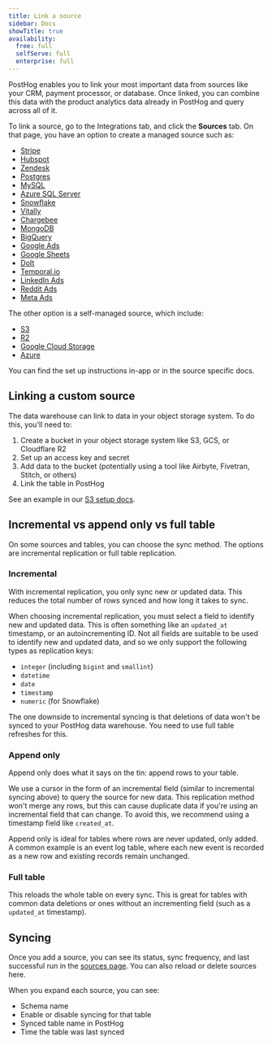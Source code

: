 ```yaml
---
title: Link a source
sidebar: Docs
showTitle: true
availability:
  free: full
  selfServe: full
  enterprise: full
---
```


PostHog enables you to link your most important data from sources like your CRM, payment processor, or database. Once linked, you can combine this data with the product analytics data already in PostHog and query across all of it.

To link a source, go to the Integrations tab, and click the **Sources** tab. On that page, you have an option to create a managed source such as:

- [Stripe](/docs/cdp/sources/stripe)
- [Hubspot](/docs/cdp/sources/hubspot)
- [Zendesk](/docs/cdp/sources/zendesk)
- [Postgres](/docs/cdp/sources/postgres)
- [MySQL](/docs/cdp/sources/mysql)
- [Azure SQL Server](/docs/cdp/sources/azure-db)
- [Snowflake](/docs/cdp/sources/snowflake)
- [Vitally](/docs/cdp/sources/vitally)
- [Chargebee](/docs/cdp/sources/chargebee)
- [MongoDB](/docs/cdp/sources/mongodb)
- [BigQuery](/docs/cdp/sources/bigquery)
- [Google Ads](/docs/cdp/sources/google-ads)
- [Google Sheets](/docs/cdp/sources/google-sheets)
- [DoIt](/docs/cdp/sources/doit)
- [Temporal.io](/docs/cdp/sources/temporal)
- [LinkedIn Ads](/docs/cdp/sources/linkedin-ads)
- [Reddit Ads](/docs/cdp/sources/reddit-ads)
- [Meta Ads](/docs/cdp/sources/meta-ads)

The other option is a self-managed source, which include:

- [S3](/docs/cdp/sources/s3)
- [R2](/docs/cdp/sources/r2)
- [Google Cloud Storage](/docs/cdp/sources/gcs)
- [Azure](/docs/cdp/sources/azure-blob)

You can find the set up instructions in-app or in the source specific docs.


<InboundIpAddresses />

## Linking a custom source

The data warehouse can link to data in your object storage system. To do this, you'll need to:

1. Create a bucket in your object storage system like S3, GCS, or Cloudflare R2
2. Set up an access key and secret
3. Add data to the bucket (potentially using a tool like Airbyte, Fivetran, Stitch, or others)
4. Link the table in PostHog

See an example in our [S3 setup docs](/docs/cdp/sources/s3).

## Incremental vs append only vs full table

On some sources and tables, you can choose the sync method. The options are incremental replication or full table replication.

### Incremental

With incremental replication, you only sync new or updated data. This reduces the total number of rows synced and how long it takes to sync.

When choosing incremental replication, you must select a field to identify new and updated data. This is often something like an `updated_at` timestamp, or an autoincrementing ID. Not all fields are suitable to be used to identify new and updated data, and so we only support the following types as replication keys:
- `integer` (including `bigint` and `smallint`)
- `datetime`
- `date`
- `timestamp`
- `numeric` (for Snowflake)

The one downside to incremental syncing is that deletions of data won't be synced to your PostHog data warehouse. You need to use full table refreshes for this.

### Append only

Append only does what it says on the tin: append rows to your table. 

We use a cursor in the form of an incremental field (similar to incremental syncing above) to query the source for new data. This replication method won't merge any rows, but this can cause duplicate data if you're using an incremental field that can change. To avoid this, we recommend using a timestamp field like `created_at`.

Append only is ideal for tables where rows are never updated, only added. A common example is an event log table, where each new event is recorded as a new row and existing records remain unchanged.

### Full table

This reloads the whole table on every sync. This is great for tables with common data deletions or ones without an incrementing field (such as a `updated_at` timestamp).

## Syncing

Once you add a source, you can see its status, sync frequency, and last successful run in the [sources page](https://us.posthog.com/pipeline/sources). You can also reload or delete sources here.

When you expand each source, you can see:

- Schema name
- Enable or disable syncing for that table
- Synced table name in PostHog
- Time the table was last synced

<ProductScreenshot
    imageLight={SettingsLight}
    imageDark={SettingsDark}
    alt="Source settings in PostHog"
    classes="rounded"
  />

